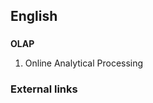 ==English==
==={{acronym}}===
'''OLAP'''

# Online Analytical Processing

===External links===
{{pedialite}}